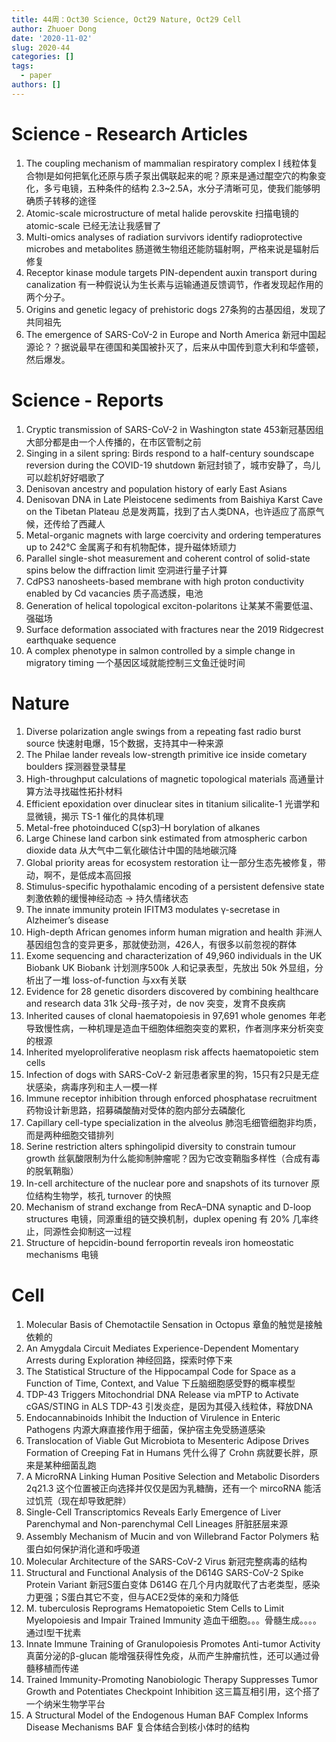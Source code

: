 ```yaml
---
title: 44周：Oct30 Science, Oct29 Nature, Oct29 Cell
author: Zhuoer Dong
date: '2020-11-02'
slug: 2020-44
categories: []
tags:
  - paper
authors: []
---
```



# Science - Research Articles

1. The coupling mechanism of mammalian respiratory complex I
   线粒体复合物I是如何把氧化还原与质子泵出偶联起来的呢？原来是通过醌空穴的构象变化，多亏电镜，五种条件的结构 2.3~2.5A，水分子清晰可见，使我们能够明确质子转移的途径
2. Atomic-scale microstructure of metal halide perovskite
   扫描电镜的 atomic-scale 已经无法让我感冒了
3. Multi-omics analyses of radiation survivors identify radioprotective microbes and metabolites
   肠道微生物组还能防辐射啊，严格来说是辐射后修复
4. Receptor kinase module targets PIN-dependent auxin transport during canalization
   有一种假说认为生长素与运输通道反馈调节，作者发现起作用的两个分子。
5. Origins and genetic legacy of prehistoric dogs
   27条狗的古基因组，发现了共同祖先
6. The emergence of SARS-CoV-2 in Europe and North America
   新冠中国起源论？？据说最早在德国和美国被扑灭了，后来从中国传到意大利和华盛顿，然后爆发。



# Science - Reports

1. Cryptic transmission of SARS-CoV-2 in Washington state
   453新冠基因组大部分都是由一个人传播的，在市区管制之前
2. Singing in a silent spring: Birds respond to a half-century soundscape reversion during the COVID-19 shutdown
    新冠封锁了，城市安静了，鸟儿可以趁机好好唱歌了
3. Denisovan ancestry and population history of early East Asians
4. Denisovan DNA in Late Pleistocene sediments from Baishiya Karst Cave on the Tibetan Plateau
   总是发两篇，找到了古人类DNA，也许适应了高原气候，还传给了西藏人
5. Metal-organic magnets with large coercivity and ordering temperatures up to 242°C
   金属离子和有机物配体，提升磁体矫顽力
6. Parallel single-shot measurement and coherent control of solid-state spins below the diffraction limit
   空洞进行量子计算
7. CdPS3 nanosheets-based membrane with high proton conductivity enabled by Cd vacancies
   质子高透膜，电池
8. Generation of helical topological exciton-polaritons
   让某某不需要低温、强磁场
9. Surface deformation associated with fractures near the 2019 Ridgecrest earthquake sequence
10. A complex phenotype in salmon controlled by a simple change in migratory timing
   一个基因区域就能控制三文鱼迁徙时间



# Nature

01. Diverse polarization angle swings from a repeating fast radio burst source
    快速射电爆，15个数据，支持其中一种来源
02. The Philae lander reveals low-strength primitive ice inside cometary boulders
    探测器登录彗星
03. High-throughput calculations of magnetic topological materials
    高通量计算方法寻找磁性拓扑材料
04. Efficient epoxidation over dinuclear sites in titanium silicalite-1
    光谱学和显微镜，揭示 TS-1 催化的具体机理
05. Metal-free photoinduced C(sp3)–H borylation of alkanes
06. Large Chinese land carbon sink estimated from atmospheric carbon dioxide data
    从大气中二氧化碳估计中国的陆地碳沉降
07. Global priority areas for ecosystem restoration
    让一部分生态先被修复，带动，啊不，是低成本高回报
08. Stimulus-specific hypothalamic encoding of a persistent defensive state
    刺激依赖的缓慢神经动态 -> 持久情绪状态
09. The innate immunity protein IFITM3 modulates γ-secretase in Alzheimer’s disease
10. High-depth African genomes inform human migration and health
    非洲人基因组包含的变异更多，那就使劲测，426人，有很多以前忽视的群体
11. Exome sequencing and characterization of 49,960 individuals in the UK Biobank
    UK Biobank 计划测序500k 人和记录表型，先放出 50k 外显组，分析出了一堆 loss-of-function 与xx有关联
12. Evidence for 28 genetic disorders discovered by combining healthcare and research data
    31k 父母-孩子对，de nov 突变，发育不良疾病
13. Inherited causes of clonal haematopoiesis in 97,691 whole genomes
    年老导致慢性病，一种机理是造血干细胞体细胞突变的累积，作者测序来分析突变的根源
14. Inherited myeloproliferative neoplasm risk affects haematopoietic stem cells
15. Infection of dogs with SARS-CoV-2
    新冠患者家里的狗，15只有2只是无症状感染，病毒序列和主人一模一样
16. Immune receptor inhibition through enforced phosphatase recruitment
    药物设计新思路，招募磷酸酶对受体的胞内部分去磷酸化
17. Capillary cell-type specialization in the alveolus
    肺泡毛细管细胞非均质，而是两种细胞交错排列
18. Serine restriction alters sphingolipid diversity to constrain tumour growth
    丝氨酸限制为什么能抑制肿瘤呢？因为它改变鞘脂多样性（合成有毒的脱氧鞘脂）
19. In-cell architecture of the nuclear pore and snapshots of its turnover
    原位结构生物学，核孔 turnover 的快照
20. Mechanism of strand exchange from RecA–DNA synaptic and D-loop structures
    电镜，同源重组的链交换机制，duplex opening 有 20% 几率终止，同源性会抑制这一过程
21. Structure of hepcidin-bound ferroportin reveals iron homeostatic mechanisms
    电镜



# Cell

01. Molecular Basis of Chemotactile Sensation in Octopus
   章鱼的触觉是接触依赖的
02. An Amygdala Circuit Mediates Experience-Dependent Momentary Arrests during Exploration
   神经回路，探索时停下来
03. The Statistical Structure of the Hippocampal Code for Space as a Function of Time, Context, and Value
    下丘脑细胞感受野的概率模型
04. TDP-43 Triggers Mitochondrial DNA Release via mPTP to Activate cGAS/STING in ALS
    TDP-43 引发炎症，是因为其侵入线粒体，释放DNA
05. Endocannabinoids Inhibit the Induction of Virulence in Enteric Pathogens
    内源大麻直接作用于细菌，保护宿主免受肠道感染
06. Translocation of Viable Gut Microbiota to Mesenteric Adipose Drives Formation of Creeping Fat in Humans
    凭什么得了 Crohn 病就要长胖，原来是某种细菌乱跑
07. A MicroRNA Linking Human Positive Selection and Metabolic Disorders
    2q21.3 这个位置被正向选择并仅仅是因为乳糖酶，还有一个 mircoRNA 能活过饥荒（现在却导致肥胖）
08. Single-Cell Transcriptomics Reveals Early Emergence of Liver Parenchymal and Non-parenchymal Cell Lineages
    肝脏胚层来源
09. Assembly Mechanism of Mucin and von Willebrand Factor Polymers
    粘蛋白如何保护消化道和呼吸道
10. Molecular Architecture of the SARS-CoV-2 Virus
    新冠完整病毒的结构
11. Structural and Functional Analysis of the D614G SARS-CoV-2 Spike Protein Variant
    新冠S蛋白变体 D614G 在几个月内就取代了古老类型，感染力更强；S蛋白其它不变，但与ACE2受体的亲和力降低
12. M. tuberculosis Reprograms Hematopoietic Stem Cells to Limit Myelopoiesis and Impair Trained Immunity
    造血干细胞。。。骨髓生成。。。。通过I型干扰素
13. Innate Immune Training of Granulopoiesis Promotes Anti-tumor Activity
    真菌分泌的β-glucan 能增强获得性免疫，从而产生肿瘤抗性，还可以通过骨髓移植而传递
14. Trained Immunity-Promoting Nanobiologic Therapy Suppresses Tumor Growth and Potentiates Checkpoint Inhibition
    这三篇互相引用，这个搭了一个纳米生物学平台
15. A Structural Model of the Endogenous Human BAF Complex Informs Disease Mechanisms
    BAF 复合体结合到核小体时的结构
